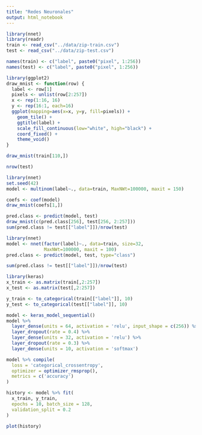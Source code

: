 ```yaml
---
title: "Redes Neuronales"
output: html_notebook
---
```



```r
library(nnet)
library(readr)
train <- read_csv("../data/zip-train.csv")
test <- read_csv("../data/zip-test.csv")

names(train) <- c("label", paste0("pixel", 1:256))
names(test) <- c("label", paste0("pixel", 1:256))
```

```r

library(ggplot2)
draw_mnist <- function(row) {
  label <- row[1]
  pixels <- unlist(row[2:257])
  x <- rep(1:16, 16)
  y <- rep(16:1, each=16)
  ggplot(mapping=aes(x=x, y=y, fill=pixels)) + 
    geom_tile() +
    ggtitle(label) +
    scale_fill_continuous(low="white", high="black") +
    coord_fixed() +
    theme_void()
}

draw_mnist(train[110,])
```

```r
nrow(test)
```

```r
library(nnet)
set.seed(42)
model <- multinom(label~., data=train, MaxNWt=100000, maxit = 150)
```

```r
coefs <- coef(model)
draw_mnist(coefs[1,])
```

```r
pred.class <- predict(model, test)
draw_mnist(c(pred.class[256], test[256, 2:257]))
sum(pred.class != test[["label"]])/nrow(test)
```
```r
library(nnet)
model <- nnet(factor(label)~., data=train, size=32, 
              MaxNWt=100000, maxit = 100)
pred.class <- predict(model, test, type="class")
```
```r
sum(pred.class != test[["label"]])/nrow(test)


```


```r
library(keras)
x_train <- as.matrix(train[,2:257])
x_test <- as.matrix(test[,2:257])

y_train <- to_categorical(train[["label"]], 10)
y_test <- to_categorical(test[["label"]], 10)
```


```r
model <- keras_model_sequential() 
model %>% 
  layer_dense(units = 64, activation = 'relu', input_shape = c(256)) %>% 
  layer_dropout(rate = 0.4) %>% 
  layer_dense(units = 32, activation = 'relu') %>%
  layer_dropout(rate = 0.3) %>%
  layer_dense(units = 10, activation = 'softmax')

model %>% compile(
  loss = 'categorical_crossentropy',
  optimizer = optimizer_rmsprop(),
  metrics = c('accuracy')
)

history <- model %>% fit(
  x_train, y_train, 
  epochs = 10, batch_size = 128, 
  validation_split = 0.2
)

plot(history)
```

